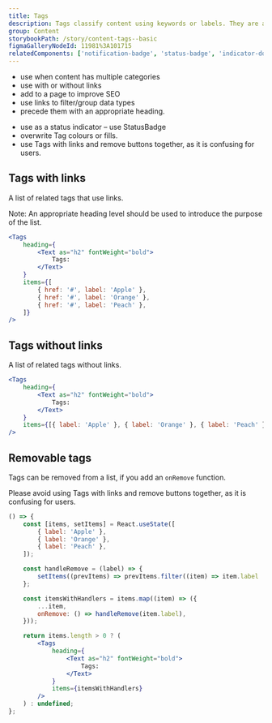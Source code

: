 ```yaml
---
title: Tags
description: Tags classify content using keywords or labels. They are added to a web page, asset or content to help users search for related content quickly and easily.
group: Content
storybookPath: /story/content-tags--basic
figmaGalleryNodeId: 11981%3A101715
relatedComponents: ['notification-badge', 'status-badge', 'indicator-dot']
---
```


<DoHeading />

- use when content has multiple categories
- use with or without links
- add to a page to improve SEO
- use links to filter/group data types
- precede them with an appropriate heading.

<DontHeading />

- use as a status indicator – use StatusBadge
- overwrite Tag colours or fills.
- use Tags with links and remove buttons together, as it is confusing for users.

## Tags with links

A list of related tags that use links.

Note: An appropriate heading level should be used to introduce the purpose of the list.

```jsx live
<Tags
	heading={
		<Text as="h2" fontWeight="bold">
			Tags:
		</Text>
	}
	items={[
		{ href: '#', label: 'Apple' },
		{ href: '#', label: 'Orange' },
		{ href: '#', label: 'Peach' },
	]}
/>
```

## Tags without links

A list of related tags without links.

```jsx live
<Tags
	heading={
		<Text as="h2" fontWeight="bold">
			Tags:
		</Text>
	}
	items={[{ label: 'Apple' }, { label: 'Orange' }, { label: 'Peach' }]}
/>
```

## Removable tags

Tags can be removed from a list, if you add an `onRemove` function.

Please avoid using Tags with links and remove buttons together, as it is confusing for users.

```jsx live
() => {
	const [items, setItems] = React.useState([
		{ label: 'Apple' },
		{ label: 'Orange' },
		{ label: 'Peach' },
	]);

	const handleRemove = (label) => {
		setItems((prevItems) => prevItems.filter((item) => item.label !== label));
	};

	const itemsWithHandlers = items.map((item) => ({
		...item,
		onRemove: () => handleRemove(item.label),
	}));

	return items.length > 0 ? (
		<Tags
			heading={
				<Text as="h2" fontWeight="bold">
					Tags:
				</Text>
			}
			items={itemsWithHandlers}
		/>
	) : undefined;
};
```
